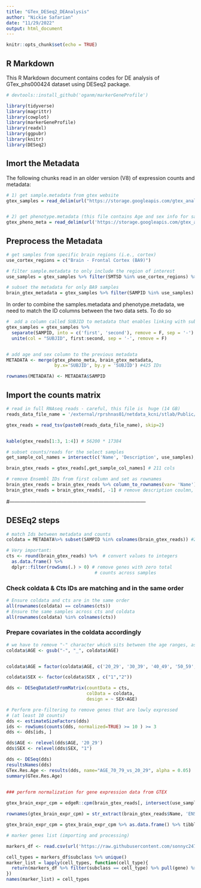 ```yaml
---
title: "GTex_DESeq2_DEAnalysis"
author: "Nickie Safarian"
date: "11/29/2022"
output: html_document
---
```


```r
knitr::opts_chunk$set(echo = TRUE)
```

## R Markdown

This R Markdown document contains codes for DE analysis of GTex_phs000424 dataset using DESeq2 package.

```r

# devtools::install_github('oganm/markerGeneProfile')

library(tidyverse)
library(magrittr)
library(cowplot)
library(markerGeneProfile)
library(readxl)
library(ggpubr)
library(knitr)
library(DESeq2)

```

## Imort the Metadata

The following chunks read in an older version (V8) of expression counts and metadata:

```r

# 1) get sample.metadata from gtex website
gtex_samples = read_delim(url("https://storage.googleapis.com/gtex_analysis_v8/annotations/GTEx_Analysis_v8_Annotations_SampleAttributesDS.txt"), delim = '\t')


# 2) get phenotype.metadata (this file contains Age and sex info for samples)
gtex_pheno_meta = read_delim(url('https://storage.googleapis.com/gtex_analysis_v8/annotations/GTEx_Analysis_v8_Annotations_SubjectPhenotypesDS.txt'), delim = '\t')


```

## Preprocess the Metadata

```r

# get samples from specific brain regions (i.e., cortex)
use_cortex_regions = c("Brain - Frontal Cortex (BA9)")

# filter sample.metadata to only include the region of interest
use_samples = gtex_samples %>% filter(SMTSD %in% use_cortex_regions) %>% pull(SAMPID) #425 samples are from BA9

# subset the metadata for only BA9 samples
brain_gtex_metadata = gtex_samples %>% filter(SAMPID %in% use_samples) 

```

In order to combine the samples.metadata and phenotype.metadata, we need to match the ID columns between the two data sets. To do so

```r

#  add a column called SUBJID to metadata that enables linking with subject metadata
gtex_samples = gtex_samples %>% 
  separate(SAMPID, into = c('first', 'second'), remove = F, sep = '-') %>% 
  unite(col = "SUBJID", first:second, sep = '-', remove = F) 


# add age and sex column to the previous metadata
METADATA <- merge(gtex_pheno_meta, brain_gtex_metadata, 
                  by.x='SUBJID', by.y = 'SUBJID') #425 IDs

rownames(METADATA) <- METADATA$SAMPID

```

## Import the counts matrix

```r

# read in full RNAseq reads - careful, this file is  huge (14 GB)
reads_data_file_name = '/external/rprshnas01/netdata_kcni/stlab/Public/GTEx/GTEx_Analysis_2017-06-05_v8_RNASeQCv1.1.9_gene_reads.gct'

gtex_reads = read_tsv(paste0(reads_data_file_name), skip=2)


kable(gtex_reads[1:3, 1:4]) # 56200 * 17384 

```


```r

# subset counts/reads for the select samples
get_sample_col_names = intersect(c('Name', 'Description', use_samples), colnames(gtex_reads))

brain_gtex_reads = gtex_reads[,get_sample_col_names] # 211 cols

# remove Ensembl IDs from first column and set as rownames
brain_gtex_reads = brain_gtex_reads %>% column_to_rownames(var= 'Name')
brain_gtex_reads = brain_gtex_reads[, -1] # remove description coulmn, 209 cols

```


#------------------------------------------------------------------------------

## DESEq2 steps

```r

# match Ids between metadata and counts
coldata = METADATA%>% subset(SAMPID %in% colnames(brain_gtex_reads)) #209

# Very important:
cts <- round(brain_gtex_reads) %>%  # convert values to integers
  as.data.frame() %>%
  dplyr::filter(rowSums(.) > 0) # remove genes with zero total 
                                 # counts across samples

```

### Check coldata & Cts IDs are matching and in the same order

```r

# Ensure coldata and cts are in the same order
all(rownames(coldata) == colnames(cts))
# Ensure the same samples across cts and coldata
all(rownames(coldata) %in% colnames(cts))

```

### Prepare covariates in the coldata accordingly

```r

# we have to remove "-" character which sits between the age ranges, as DESeq2 gets confused by it.
coldata$AGE <- gsub("-", "_", coldata$AGE)


coldata$AGE = factor(coldata$AGE, c('20_29', '30_39', '40_49', '50_59', '60_69', '70_79')) # age is set in range in this dataset

coldata$SEX <- factor(coldata$SEX , c("1","2"))

```


```r

dds <- DESeqDataSetFromMatrix(countData = cts, 
                              colData = coldata, 
                              design = ~ SEX+AGE)
```

```r

# Perform pre-filtering to remove genes that are lowly expressed 
# (at least 10 counts)
dds <- estimateSizeFactors(dds)
ids <- rowSums(counts(dds, normalized=TRUE) >= 10 ) >= 3 
dds <- dds[ids, ]

```

```r

dds$AGE <- relevel(dds$AGE, '20_29')
dds$SEX <- relevel(dds$SEX, "1")

```

```r

dds <- DESeq(dds)
resultsNames(dds) 
GTex.Res.Age <- results(dds, name="AGE_70_79_vs_20_29", alpha = 0.05)
summary(GTex.Res.Age)
 
```







```r

### perform normalization for gene expression data from GTEX

gtex_brain_expr_cpm = edgeR::cpm(brain_gtex_reads[, intersect(use_samples, colnames(brain_gtex_reads))], prior.count = 1)

rownames(gtex_brain_expr_cpm) = str_extract(brain_gtex_reads$Name, 'ENSG\\d+')

gtex_brain_expr_cpm = gtex_brain_expr_cpm %>% as.data.frame() %>% tibble::rownames_to_column(var = "ensembl_id")

```



```r

# marker genes list (importing and processing)

markers_df <- read.csv(url('https://raw.githubusercontent.com/sonnyc247/MarkerSelection/master/Data/Outputs/CSVs_and_Tables/Markers/All_hodge_regions/new_ALLReg_results_SubclassWithExc.csv'))

cell_types = markers_df$subclass %>% unique()
marker_list = lapply(cell_types, function(cell_type){
  return(markers_df %>% filter(subclass == cell_type) %>% pull(gene) %>% unlist())
})
names(marker_list) = cell_types

```














